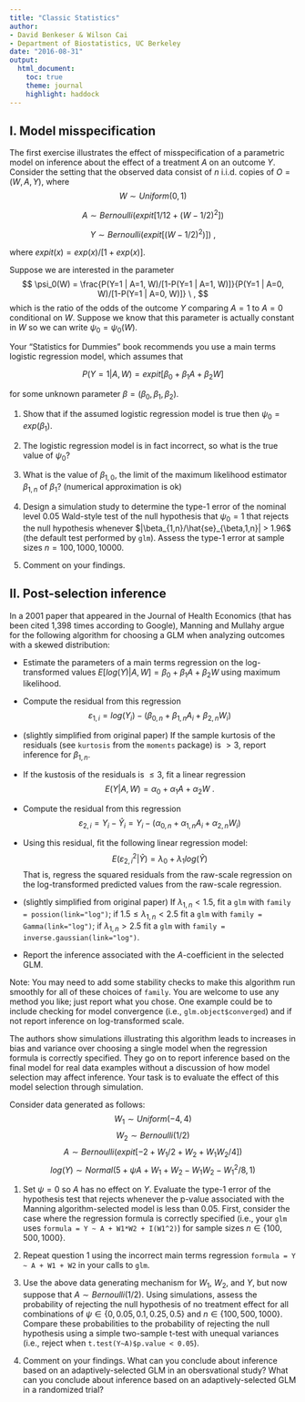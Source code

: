 ---
title: "Classic Statistics"
author:
- David Benkeser & Wilson Cai
- Department of Biostatistics, UC Berkeley
date: "2016-08-31"
output:
  html_document:
    toc: true
    theme: journal
    highlight: haddock
---

## I. Model misspecification
The first exercise illustrates the effect of misspecification of a parametric model on inference about the effect of a treatment $A$ on an outcome $Y$. Consider the setting that the observed data consist of $n$ i.i.d. copies of $O = (W,A,Y)$, where
$$W \sim Uniform\left( {0,1} \right)$$

$$A \sim  Bernoulli(expit[1/12 + (W - 1/2)^2])$$

$$Y \sim Bernoulli(expit[(W - 1/2)^2)]) \ , $$

where $expit(x) = exp(x)/[1+exp(x)]$. 

Suppose we are interested in the parameter
$$ \psi_0(W) = \frac{P(Y=1 | A=1, W)/[1-P(Y=1 | A=1, W)]}{P(Y=1 | A=0, W)/[1-P(Y=1 | A=0, W)]} \ , $$
which is the ratio of the odds of the outcome $Y$ comparing $A=1$ to $A=0$ conditional on $W$. Suppose we know that this parameter is actually constant in 
$W$ so we can write $\psi_0 = \psi_0(W)$. 

Your "Statistics for Dummies" book recommends you use a main terms logistic
regression model, which assumes that 

$$ P(Y=1 | A, W) = expit[\beta_0 + \beta_1 A + \beta_2 W ] $$

for some unknown parameter $\beta = (\beta_0, \beta_1, \beta_2)$. 

1. Show that if the assumed logistic regression model is true then $\psi_0 = exp(\beta_1)$. 

2. The logistic regression model is in fact incorrect, so what is the true value of $\psi_0$?

3. What is the value of $\beta_{1,0}$, the limit of the maximum likelihood estimator $\beta_{1,n}$ of $\beta_1$? (numerical approximation is ok)

4. Design a simulation study to determine the type-1 error of the nominal level $0.05$ Wald-style test of the null hypothesis that $\psi_0 = 1$ that rejects the null hypothesis whenever $|\beta_{1,n}/\hat{se}_{\beta,1,n}| > 1.96$ (the default test performed by `glm`). Assess the type-1 error at sample sizes $n=100,1000,10000$. 

5. Comment on your findings. 

## II. Post-selection inference
In a 2001 paper that appeared in the Journal of Health Economics (that has been cited 1,398 times according to Google), Manning and Mullahy argue for the following algorithm for choosing a GLM when analyzing outcomes with a skewed distribution:

- Estimate the parameters of a main terms regression on the log-transformed values $E[log(Y) | A, W] = \beta_0 + \beta_1 A + \beta_2 W$ using maximum likelihood. 

- Compute the residual from this regression 
$$ \varepsilon_{1,i} = log(Y_i) - (\beta_{0,n} + \beta_{1,n} A_i + \beta_{2,n} W_i) $$

- (slightly simplified from original paper) If the sample kurtosis of the residuals (see `kurtosis` from the `moments` package) is $>3$, report inference for $\beta_{1,n}$. 

- If the kustosis of the residuals is $\le 3$, fit a linear regression 
$$ E(Y | A,W) = \alpha_0 + \alpha_1 A + \alpha_2 W \ . $$

- Compute the residual from this regression 
$$ \varepsilon_{2,i} = Y_i - \hat{Y}_i = Y_i - (\alpha_{0,n} + \alpha_{1,n} A_i + \alpha_{2,n} W_i) $$

- Using this residual, fit the following linear regression model:
$$ E(\varepsilon_{2,i}^2 | \hat{Y}) = \lambda_0 + \lambda_1 log(\hat{Y}) $$
That is, regress the squared residuals from the raw-scale regression on the log-transformed predicted values from the raw-scale regression. 

- (slightly simplified from original paper) If $\lambda_{1,n} < 1.5$, fit a `glm` with `family = possion(link="log")`; if $1.5 \le \lambda_{1,n} < 2.5$ fit a `glm` with `family = Gamma(link="log")`; if $\lambda_{1,n} > 2.5$ fit a `glm` with `family = inverse.gaussian(link="log")`. 

- Report the inference associated with the $A$-coefficient in the selected GLM. 

Note: You may need to add some stability checks to make this algorithm run smoothly for all of these choices of `family`. You are welcome to use any method you like; just report what you chose. One example could be to include checking for model convergence (i.e., `glm.object$converged`) and if not report inference on log-transformed scale. 

The authors show simulations illustrating this algorithm leads to increases in bias and variance over choosing a single model when the regression formula is correctly specified. They go on to report inference based on the final model for real data examples without a discussion of how model selection may affect inference. Your task is to evaluate the effect of this model selection through simulation. 

Consider data generated as follows: 
$$ W_1 \sim Uniform(-4, 4)$$
$$ W_2 \sim Bernoulli(1/2)$$
$$ A \sim Bernoulli(expit[-2 + W_1/2 + W_2 + W_1 W_2/4]) $$
$$ log(Y) \sim Normal(5 + \psi A + W_1 + W_2 - W_1 W_2 - W_1^2/8, 1)$$  

1. Set $\psi = 0$ so $A$ has no effect on $Y$. Evaluate the type-1 error of the hypothesis test that rejects whenever the p-value associated with 
the Manning algorithm-selected model is less than 0.05. First, consider the case where the regression formula is correctly specified (i.e., your `glm` uses `formula = Y ~ A + W1*W2 + I(W1^2)`) for sample sizes $n \in \{100, 500, 1000\}$. 

2. Repeat question 1 using the incorrect main terms regression `formula = Y ~ A + W1 + W2` in your calls to `glm`. 

3. Use the above data generating mechanism for $W_1$, $W_2$, and $Y$, but now suppose that $A \sim Bernoulli(1/2)$. Using simulations, assess the probability of rejecting the null hypothesis of no treatment effect for all combinations of  $\psi \in \{0, 0.05, 0.1, 0.25, 0.5\}$ and $n \in \{100, 500, 1000\}$. Compare these probabilities to the probability of rejecting the null hypothesis using a simple two-sample t-test with unequal variances (i.e., reject when `t.test(Y~A)$p.value < 0.05`). 

4. Comment on your findings. What can you conclude about inference based on an adaptively-selected GLM in an obersvational study? What can you conclude about inference based on an adaptively-selected GLM in a randomized trial?
